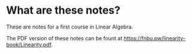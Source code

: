# What are these notes? {.unnumbered}

These are notes for a first course in Linear Algebra.

The PDF version of these notes can be fount at [https://fnbu.pw/linearity-book/Linearity.pdf](https://fnbu.pw/linearity-book/Linearity.pdf).